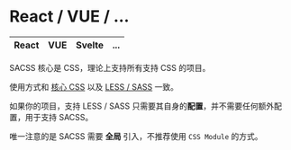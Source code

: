 # React / VUE / ...

|React|VUE|Svelte| ... |
|----|----|----|----|

SACSS 核心是 CSS，理论上支持所有支持 CSS 的项目。

使用方式和 [核心 CSS](./use.core) 以及 [LESS / SASS](./use.less.sass) 一致。

如果你的项目，支持 LESS / SASS 只需要其自身的**配置**，并不需要任何额外配置，用于支持 SACSS。

唯一注意的是 SACSS 需要 **全局** 引入，不推荐使用 `CSS Module` 的方式。
